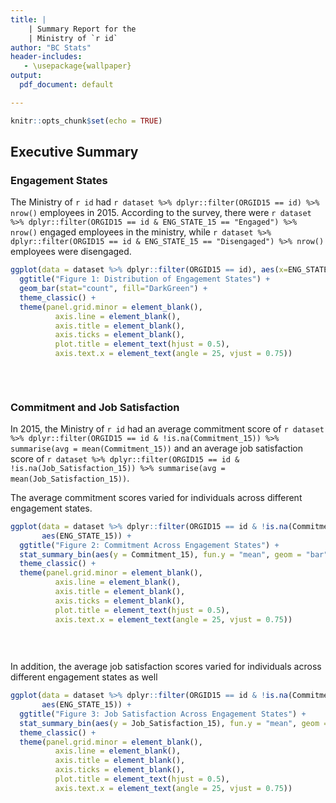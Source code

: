 ```yaml
---
title: |
    | Summary Report for the
    | Ministry of `r id`
author: "BC Stats"
header-includes:
   - \usepackage{wallpaper}
output:
  pdf_document: default

---
```




```r
knitr::opts_chunk$set(echo = TRUE)

```

\centering

\ThisTileWallPaper{\paperwidth}{\paperheight}{data/1511.jpg}

\raggedright
\clearpage
\tableofcontents

\newpage

## Executive Summary

### Engagement States

The Ministry of `r id` had `r dataset %>% dplyr::filter(ORGID15 == id) %>% nrow()` employees in 2015. According to the survey, there were `r dataset %>% dplyr::filter(ORGID15 == id & ENG_STATE_15 == "Engaged") %>% nrow()` engaged employees in the ministry, while `r dataset %>% dplyr::filter(ORGID15 == id & ENG_STATE_15 == "Disengaged") %>% nrow()` employees were disengaged. 


```r
ggplot(data = dataset %>% dplyr::filter(ORGID15 == id), aes(x=ENG_STATE_15)) +
  ggtitle("Figure 1: Distribution of Engagement States") +
  geom_bar(stat="count", fill="DarkGreen") +
  theme_classic() +
  theme(panel.grid.minor = element_blank(),
          axis.line = element_blank(),
          axis.title = element_blank(),
          axis.ticks = element_blank(),
          plot.title = element_text(hjust = 0.5),
          axis.text.x = element_text(angle = 25, vjust = 0.75))
    
  
  
```

\newpage

### Commitment and Job Satisfaction

In 2015, the Ministry of `r id` had an average commitment score of `r dataset %>% dplyr::filter(ORGID15 == id & !is.na(Commitment_15)) %>% summarise(avg = mean(Commitment_15))` and an average job satisfaction score of `r dataset %>% dplyr::filter(ORGID15 == id & !is.na(Job_Satisfaction_15)) %>% summarise(avg = mean(Job_Satisfaction_15))`. 

The average commitment scores varied for individuals across different engagement states.

```r
ggplot(data = dataset %>% dplyr::filter(ORGID15 == id & !is.na(Commitment_15) & !is.na(Job_Satisfaction_15)),
       aes(ENG_STATE_15)) +
  ggtitle("Figure 2: Commitment Across Engagement States") +
  stat_summary_bin(aes(y = Commitment_15), fun.y = "mean", geom = "bar", fill = "darkblue") +
  theme_classic() +
  theme(panel.grid.minor = element_blank(),
          axis.line = element_blank(),
          axis.title = element_blank(),
          axis.ticks = element_blank(),
          plot.title = element_text(hjust = 0.5),
          axis.text.x = element_text(angle = 25, vjust = 0.75))
    
  
  
```
\newpage
In addition, the average job satisfaction scores varied for individuals across different engagement states as well

```r
ggplot(data = dataset %>% dplyr::filter(ORGID15 == id & !is.na(Commitment_15) & !is.na(Job_Satisfaction_15)),
       aes(ENG_STATE_15)) +
  ggtitle("Figure 3: Job Satisfaction Across Engagement States") +
  stat_summary_bin(aes(y = Job_Satisfaction_15), fun.y = "mean", geom = "bar", fill = "lightblue") +
  theme_classic() +
  theme(panel.grid.minor = element_blank(),
          axis.line = element_blank(),
          axis.title = element_blank(),
          axis.ticks = element_blank(),
          plot.title = element_text(hjust = 0.5),
          axis.text.x = element_text(angle = 25, vjust = 0.75))

  
  
```
